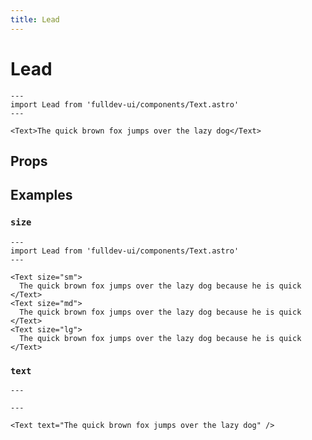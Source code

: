 ```yaml
---
title: Lead
---
```


# Lead


```astro live
---
import Lead from 'fulldev-ui/components/Text.astro'
---

<Text>The quick brown fox jumps over the lazy dog</Text>
```

## Props

<PropsTable />

## Examples

### `size`

```astro live
---
import Lead from 'fulldev-ui/components/Text.astro'
---

<Text size="sm">
  The quick brown fox jumps over the lazy dog because he is quick
</Text>
<Text size="md">
  The quick brown fox jumps over the lazy dog because he is quick
</Text>
<Text size="lg">
  The quick brown fox jumps over the lazy dog because he is quick
</Text>
```

### `text`

```astro live
---

---

<Text text="The quick brown fox jumps over the lazy dog" />
```
